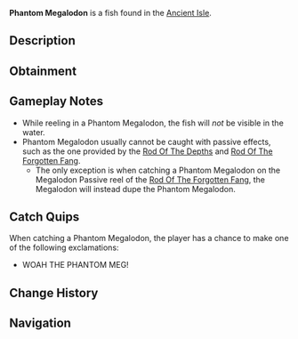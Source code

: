 {{FishInfobox
|image          = Phantom Megalodon.png
|rarity         = Limited
|sea            = First Sea
|location       = [[Ancient Isle]]
|sublocation    = 
|sources        = Fishing Rod
|nopassive      = 1
|radar_location = 
|prog_speed     = -85
|xp             = 12000
|weather        = 
|time           = 
|season         = 
|bait           = Shark Head
|base_weight    = 67000
|base_value     = 20000
|weight_range   = 17000
|base_chance    = 0.0001
|base_resil     = 5
}}
'''Phantom Megalodon''' is a {{Rarity|Limited}} fish found in the [[Ancient Isle]].

== Description ==
{{Description|The Phantom Meg is a spectral version of the ancient Megalodon, haunting the waters with an ethereal glow. Its serrated teeth remain just as fearsome, tearing through anything in its way. Though extinct for millions of years, this ghostly apex predator dominates the Ancient Isle and will challenge any angler brave enough to hook it.|Bestiary Entry}}

== Obtainment ==
{{Description|The Phantom Meg only emerges during the eclipse & twilight hours of the celestial cycle, when the sun and moon align every seven days.|Bestiary Hint}}
{{Fish Availability|
Megalodon Hunt/Eclipse and Weekend
|top_rods      = 
Great Rod of Oscar\27909.34\67329.72;
Astralhook Rod\26605.58\70445.53;
Challenger's Rod\25855.01\71701.81;
Tempest Rod\25714.64\70382.87;
Seraphic Rod\25605.17\69785.18;
Destiny Rod\16922.97\41260.07;
Heaven's Rod\16663.22\41335.46;
Azure Of Lagoon\23518.31\67497.05;
Abyssal Specter Rod\21331.99\63005.4;
Zeus Rod\16255.66\45336.02;
The Lost Rod\14439.97\40272.17;
Ethereal Prism Rod\24971.54\64783;
No-Life Rod\23219.35\63751.75;
Rod Of The Forgotten Fang\21496.2\57278.99;
Rod Of The Exalted One\17414.43\45057.86;
Avalanche Rod\13734.48\39260.01;
Steady Rod\4595.65\13693.48
|recommended   = Challenger's Rod
}}

== Gameplay Notes ==
* While reeling in a Phantom Megalodon, the fish will ''not'' be visible in the water.
* Phantom Megalodon usually cannot be caught with passive effects, such as the one provided by the [[Rod Of The Depths]] and [[Rod Of The Forgotten Fang]].
** The only exception is when catching a Phantom Megalodon on the Megalodon Passive reel of the [[Rod Of The Forgotten Fang]], the Megalodon will instead dupe the Phantom Megalodon.

== Catch Quips ==
When catching a Phantom Megalodon, the player has a chance to make one of the following exclamations:
* WOAH THE PHANTOM MEG!

== Change History ==
{{Change History|{{subst:Current Version}}}}

== Navigation ==
{{Fish Navbox|Ancient Isle}}